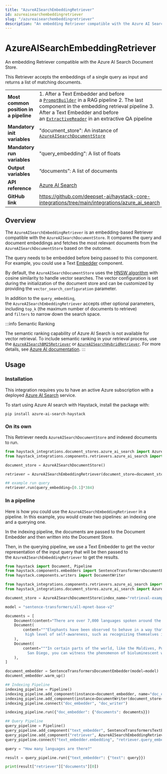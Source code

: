 ```yaml
---
title: "AzureAISearchEmbeddingRetriever"
id: azureaisearchembeddingretriever
slug: "/azureaisearchembeddingretriever"
description: "An embedding Retriever compatible with the Azure AI Search Document Store."
---
```


# AzureAISearchEmbeddingRetriever

An embedding Retriever compatible with the Azure AI Search Document Store.

This Retriever accepts the embeddings of a single query as input and returns a list of matching documents.

|  |  |
| --- | --- |
| **Most common position in a pipeline** | 1. After a Text Embedder and before a [`PromptBuilder`](../builders/promptbuilder.mdx) in a RAG pipeline 2. The last component in the embedding retrieval pipeline 3. After a Text Embedder and before an [`ExtractiveReader`](../readers/extractivereader.mdx) in an extractive QA pipeline |
| **Mandatory init variables**           | "document_store": An instance of [`AzureAISearchDocumentStore`](../../document-stores/azureaisearchdocumentstore.mdx)                                                                                                                                                                           |
| **Mandatory run variables**            | "query_embedding": A list of floats                                                                                                                                                                                                                                       |
| **Output variables**                   | “documents”: A list of documents                                                                                                                                                                                                                                          |
| **API reference**                      | [Azure AI Search](/reference/integrations-azure_ai_search)                                                                                                                                                                                                                       |
| **GitHub link**                        | https://github.com/deepset-ai/haystack-core-integrations/tree/main/integrations/azure_ai_search                                                                                                                                                                         |

## Overview

The `AzureAISearchEmbeddingRetriever` is an embedding-based Retriever compatible with the `AzureAISearchDocumentStore`. It compares the query and document embeddings and fetches the most relevant documents from the `AzureAISearchDocumentStore` based on the outcome.

The query needs to be embedded before being passed to this component. For example, you could use a Text [Embedder](../embedders.mdx) component.

By default, the `AzureAISearchDocumentStore` uses the [HNSW algorithm](https://learn.microsoft.com/en-us/azure/search/vector-search-overview#nearest-neighbors-search) with cosine similarity to handle vector searches. The vector configuration is set during the initialization of the document store and can be customized by providing the `vector_search_configuration` parameter.

In addition to the `query_embedding`, the `AzureAISearchEmbeddingRetriever` accepts other optional parameters, including `top_k` (the maximum number of documents to retrieve) and `filters` to narrow down the search space.

:::info
Semantic Ranking

The semantic ranking capability of Azure AI Search is not available for vector retrieval. To include semantic ranking in your retrieval process, use the [`AzureAISearchBM25Retriever`](azureaisearchbm25retriever.mdx) or [`AzureAISearchHybridRetriever`](azureaisearchhybridretriever.mdx). For more details, see [Azure AI documentation](https://learn.microsoft.com/en-us/azure/search/semantic-how-to-query-request?tabs=portal-query#set-up-the-query).
:::

## Usage

### Installation

This integration requires you to have an active Azure subscription with a deployed [Azure AI Search](https://azure.microsoft.com/en-us/products/ai-services/ai-search) service.

To start using Azure AI search with Haystack, install the package with:

```shell
pip install azure-ai-search-haystack
```

### On its own

This Retriever needs `AzureAISearchDocumentStore` and indexed documents to run.

```python
from haystack_integrations.document_stores.azure_ai_search import AzureAISearchDocumentStore
from haystack_integrations.components.retrievers.azure_ai_search import AzureAISearchEmbeddingRetriever

document_store = AzureAISearchDocumentStore()

retriever = AzureAISearchEmbeddingRetriever(document_store=document_store)

## example run query
retriever.run(query_embedding=[0.1]*384)
```

### In a pipeline

Here is how you could use the `AzureAISearchEmbeddingRetriever` in a pipeline. In this example, you would create two pipelines: an indexing one and a querying one.

In the indexing pipeline, the documents are passed to the Document Embedder and then written into the Document Store.

Then, in the querying pipeline, we use a Text Embedder to get the vector representation of the input query that will be then passed to the `AzureAISearchEmbeddingRetriever` to get the results.

```python
from haystack import Document, Pipeline
from haystack.components.embedders import SentenceTransformersDocumentEmbedder, SentenceTransformersTextEmbedder
from haystack.components.writers import DocumentWriter

from haystack_integrations.components.retrievers.azure_ai_search import AzureAISearchEmbeddingRetriever
from haystack_integrations.document_stores.azure_ai_search import AzureAISearchDocumentStore

document_store = AzureAISearchDocumentStore(index_name="retrieval-example")

model = "sentence-transformers/all-mpnet-base-v2"

documents = [
    Document(content="There are over 7,000 languages spoken around the world today."),
    Document(
        content="""Elephants have been observed to behave in a way that indicates a
         high level of self-awareness, such as recognizing themselves in mirrors."""
    ),
    Document(
        content="""In certain parts of the world, like the Maldives, Puerto Rico, and
          San Diego, you can witness the phenomenon of bioluminescent waves."""
    ),
]

document_embedder = SentenceTransformersDocumentEmbedder(model=model)
document_embedder.warm_up()

## Indexing Pipeline
indexing_pipeline = Pipeline()
indexing_pipeline.add_component(instance=document_embedder, name="doc_embedder")
indexing_pipeline.add_component(instance=DocumentWriter(document_store=document_store), name="doc_writer")
indexing_pipeline.connect("doc_embedder", "doc_writer")

indexing_pipeline.run({"doc_embedder": {"documents": documents}})

## Query Pipeline
query_pipeline = Pipeline()
query_pipeline.add_component("text_embedder", SentenceTransformersTextEmbedder(model=model))
query_pipeline.add_component("retriever", AzureAISearchEmbeddingRetriever(document_store=document_store))
query_pipeline.connect("text_embedder.embedding", "retriever.query_embedding")

query = "How many languages are there?"

result = query_pipeline.run({"text_embedder": {"text": query}})

print(result["retriever"]["documents"][0])

```
